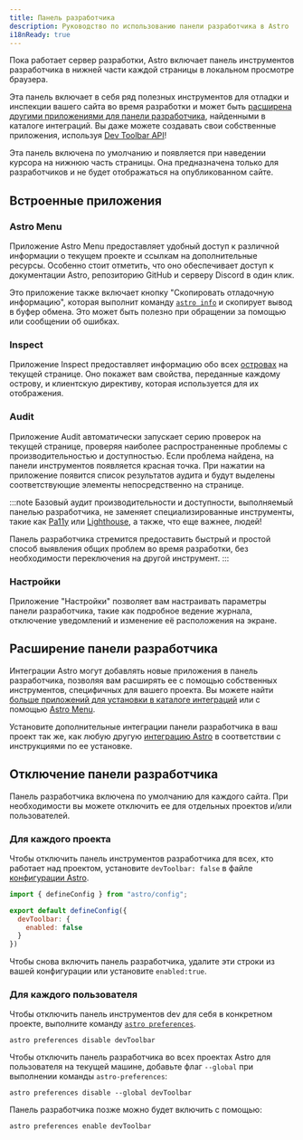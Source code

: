 ```yaml
---
title: Панель разработчика
description: Руководство по использованию панели разработчика в Astro
i18nReady: true
---
```


Пока работает сервер разработки, Astro включает панель инструментов разработчика в нижней части каждой страницы в локальном просмотре браузера.

Эта панель включает в себя ряд полезных инструментов для отладки и инспекции вашего сайта во время разработки и может быть [расширена другими приложениями для панели разработчика](#расширение-панели-разработчика), найденными в каталоге интеграций. Вы даже можете создавать свои собственные приложения, используя [Dev Toolbar API](/ru/reference/dev-toolbar-app-reference/)!

Эта панель включена по умолчанию и появляется при наведении курсора на нижнюю часть страницы. Она предназначена только для разработчиков и не будет отображаться на опубликованном сайте.

## Встроенные приложения

### Astro Menu

Приложение Astro Menu предоставляет удобный доступ к различной информации о текущем проекте и ссылкам на дополнительные ресурсы. Особенно стоит отметить, что оно обеспечивает доступ к документации Astro, репозиторию GitHub и серверу Discord в один клик.

Это приложение также включает кнопку "Скопировать отладочную информацию", которая выполнит команду [`astro info`](/ru/reference/cli-reference/#astro-info) и скопирует вывод в буфер обмена. Это может быть полезно при обращении за помощью или сообщении об ошибках.

### Inspect

Приложение Inspect предоставляет информацию обо всех [островах](/ru/concepts/islands/) на текущей странице. Оно покажет вам свойства, переданные каждому острову, и клиентскую директиву, которая используется для их отображения.

### Audit

Приложение Audit автоматически запускает серию проверок на текущей странице, проверяя наиболее распространенные проблемы с производительностью и доступностью. Если проблема найдена, на панели инструментов появляется красная точка. При нажатии на приложение появится список результатов аудита и будут выделены соответствующие элементы непосредственно на странице.

:::note
Базовый аудит производительности и доступности, выполняемый панелью разработчика, не заменяет специализированные инструменты, такие как [Pa11y](https://pa11y.org/) или [Lighthouse](https://developers.google.com/web/tools/lighthouse), а также, что еще важнее, людей!

Панель разработчика стремится предоставить быстрый и простой способ выявления общих проблем во время разработки, без необходимости переключения на другой инструмент.
:::

### Настройки

Приложение "Настройки" позволяет вам  настраивать параметры панели разработчика, такие как подробное ведение журнала, отключение уведомлений и изменение её расположения на экране.

## Расширение панели разработчика

Интеграции Astro могут добавлять новые приложения в панель разработчика, позволяя вам расширять ее с помощью собственных инструментов, специфичных для вашего проекта. Вы можете найти [больше приложений для установки в каталоге интеграций](https://astro.build/integrations/?search=&categories%5B%5D=toolbar) или с помощью [Astro Menu](#astro-menu).

Установите дополнительные интеграции панели разработчика в ваш проект так же, как любую другую [интеграцию Astro](/ru/guides/integrations-guide/) в соответствии с инструкциями по ее установке.

## Отключение панели разработчика

Панель разработчика включена по умолчанию для каждого сайта. При необходимости вы можете отключить ее для отдельных проектов и/или пользователей.

### Для каждого проекта

Чтобы отключить панель инструментов разработчика для всех, кто работает над проектом, установите `devToolbar: false` в файле [конфигурации Astro](/ru/reference/configuration-reference/#devtoolbarenabled).

```js title="astro.config.mjs" ins={4-6}
import { defineConfig } from "astro/config";

export default defineConfig({
  devToolbar: {
    enabled: false
  }
})
```

Чтобы снова включить панель разработчика, удалите эти строки из вашей конфигурации или установите `enabled:true`.

### Для каждого пользователя

Чтобы отключить панель инструментов dev для себя в конкретном проекте, выполните команду [`astro preferences`](/ru/reference/cli-reference/#astro-preferences).

```shell
astro preferences disable devToolbar
```

Чтобы отключить панель разработчика во всех проектах Astro для пользователя на текущей машине, добавьте флаг `--global` при выполнении команды `astro-preferences`:

```shell
astro preferences disable --global devToolbar
```

Панель разработчика позже можно будет включить с помощью:

```shell
astro preferences enable devToolbar
```
